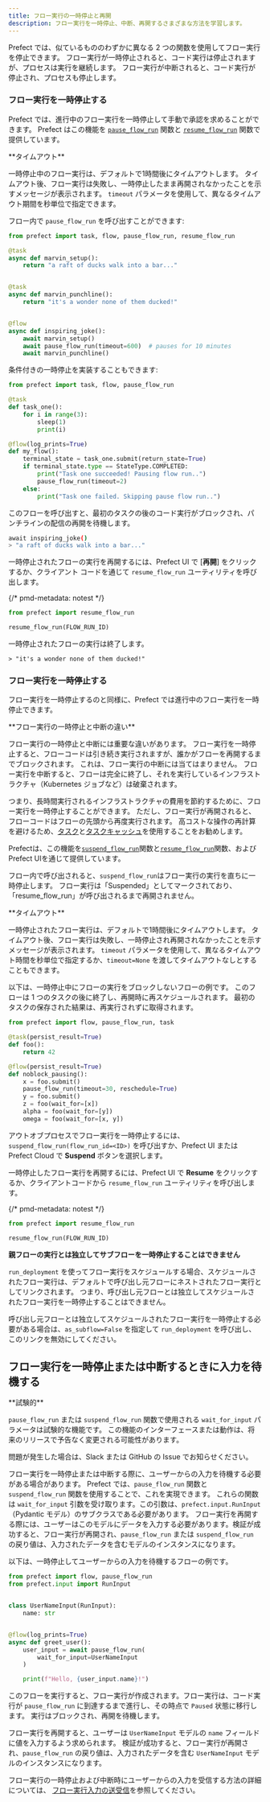 ```yaml
---
title: フロー実行の一時停止と再開
description: フロー実行を一時停止、中断、再開するさまざまな方法を学習します。
---
```


Prefect では、似ているもののわずかに異なる 2 つの関数を使用してフロー実行を停止できます。
フロー実行が一時停止されると、コード実行は停止されますが、プロセスは実行を継続します。
フロー実行が中断されると、コード実行が停止され、プロセスも停止します。

### フロー実行を一時停止する

Prefect では、進行中のフロー実行を一時停止して手動で承認を求めることができます。
Prefect はこの機能を [`pause_flow_run`](https://reference.prefect.io/prefect/engine/#prefect.engine.pause_flow_run) 関数と [`resume_flow_run`](https://reference.prefect.io/prefect/engine/#prefect.engine.resume_flow_run) 関数で提供しています。

<Note>
**タイムアウト**

一時停止中のフロー実行は、デフォルトで1時間後にタイムアウトします。
タイムアウト後、フロー実行は失敗し、一時停止したまま再開されなかったことを示すメッセージが表示されます。
`timeout` パラメータを使用して、異なるタイムアウト期間を秒単位で指定できます。
</Note>

フロー内で `pause_flow_run` を呼び出すことができます:

```python
from prefect import task, flow, pause_flow_run, resume_flow_run

@task
async def marvin_setup():
    return "a raft of ducks walk into a bar..."


@task
async def marvin_punchline():
    return "it's a wonder none of them ducked!"


@flow
async def inspiring_joke():
    await marvin_setup()
    await pause_flow_run(timeout=600)  # pauses for 10 minutes
    await marvin_punchline()
```

条件付きの一時停止を実装することもできます:

```python
from prefect import task, flow, pause_flow_run

@task
def task_one():
    for i in range(3):
        sleep(1)
        print(i)

@flow(log_prints=True)
def my_flow():
    terminal_state = task_one.submit(return_state=True)
    if terminal_state.type == StateType.COMPLETED:
        print("Task one succeeded! Pausing flow run..")
        pause_flow_run(timeout=2)
    else:
        print("Task one failed. Skipping pause flow run..")
```

このフローを呼び出すと、最初のタスクの後のコード実行がブロックされ、パンチラインの配信の再開を待機します。

```bash
await inspiring_joke()
> "a raft of ducks walk into a bar..."
```

一時停止されたフローの実行を再開するには、Prefect UI で [**再開**] をクリックするか、クライアント コードを通じて `resume_flow_run` ユーティリティを呼び出します。

{/* pmd-metadata: notest */}
```python
from prefect import resume_flow_run

resume_flow_run(FLOW_RUN_ID)
```

一時停止されたフローの実行は終了します。

```
> "it's a wonder none of them ducked!"
```

### フロー実行を一時停止する

フロー実行を一時停止するのと同様に、Prefect では進行中のフロー実行を一時停止できます。

<Note>
**フロー実行の一時停止と中断の違い**

フロー実行の一時停止と中断には重要な違いがあります。
フロー実行を一時停止すると、フローコードは引き続き実行されますが、誰かがフローを再開するまでブロックされます。
これは、フロー実行の中断には当てはまりません。
フロー実行を中断すると、フローは完全に終了し、それを実行しているインフラストラクチャ（Kubernetes ジョブなど）は破棄されます。
</Note>

つまり、長時間実行されるインフラストラクチャの費用を節約するために、フロー実行を一時停止することができます。
ただし、フロー実行が再開されると、フローコードはフローの先頭から再度実行されます。
高コストな操作の再計算を避けるため、[タスク](/v3/develop/write-tasks/)と[タスクキャッシュ](/v3/develop/task-caching)を使用することをお勧めします。

Prefectは、この機能を[`suspend_flow_run`](https://reference.prefect.io/prefect/engine/#prefect.engine.suspend_flow_run)関数と[`resume_flow_run`](https://reference.prefect.io/prefect/engine/#prefect.engine.resume_flow_run)関数、およびPrefect UIを通じて提供しています。

フロー内で呼び出されると、`suspend_flow_run`はフロー実行の実行を直ちに一時停止します。
フロー実行は「Suspended」としてマークされており、「resume_flow_run」が呼び出されるまで再開されません。

<Note>
**タイムアウト**

一時停止されたフロー実行は、デフォルトで1時間後にタイムアウトします。
タイムアウト後、フロー実行は失敗し、一時停止され再開されなかったことを示すメッセージが表示されます。
`timeout` パラメータを使用して、異なるタイムアウト時間を秒単位で指定するか、`timeout=None` を渡してタイムアウトなしとすることもできます。
</Note>

以下は、一時停止中にフローの実行をブロックしないフローの例です。
このフローは 1 つのタスクの後に終了し、再開時に再スケジュールされます。
最初のタスクの保存された結果は、再実行されずに取得されます。

```python
from prefect import flow, pause_flow_run, task

@task(persist_result=True)
def foo():
    return 42

@flow(persist_result=True)
def noblock_pausing():
    x = foo.submit()
    pause_flow_run(timeout=30, reschedule=True)
    y = foo.submit()
    z = foo(wait_for=[x])
    alpha = foo(wait_for=[y])
    omega = foo(wait_for=[x, y])
```

アウトオブプロセスでフロー実行を一時停止するには、`suspend_flow_run(flow_run_id=<ID>)` を呼び出すか、Prefect UI または Prefect Cloud で **Suspend** ボタンを選択します。

一時停止したフロー実行を再開するには、Prefect UI で **Resume** をクリックするか、クライアントコードから `resume_flow_run` ユーティリティを呼び出します。

{/* pmd-metadata: notest */}
```python
from prefect import resume_flow_run

resume_flow_run(FLOW_RUN_ID)
```
<Note>

**親フローの実行とは独立してサブフローを一時停止することはできません**

`run_deployment` を使ってフロー実行をスケジュールする場合、スケジュールされたフロー実行は、デフォルトで呼び出し元フローにネストされたフロー実行としてリンクされます。
つまり、呼び出し元フローとは独立してスケジュールされたフロー実行を一時停止することはできません。

呼び出し元フローとは独立してスケジュールされたフロー実行を一時停止する必要がある場合は、`as_subflow=False` を指定して `run_deployment` を呼び出し、このリンクを無効にしてください。
</Note>

## フロー実行を一時停止または中断するときに入力を待機する

<Warning>
**試験的**

`pause_flow_run` または `suspend_flow_run` 関数で使用される `wait_for_input` パラメータは試験的な機能です。
この機能のインターフェースまたは動作は、将来のリリースで予告なく変更される可能性があります。

問題が発生した場合は、Slack または GitHub の Issue でお知らせください。
</Warning>

フロー実行を一時停止または中断する際に、ユーザーからの入力を待機する必要がある場合があります。
Prefect では、`pause_flow_run` 関数と `suspend_flow_run` 関数を使用することで、これを実現できます。
これらの関数は `wait_for_input` 引数を受け取ります。この引数は、`prefect.input.RunInput`（Pydantic モデル）のサブクラスである必要があります。
フロー実行を再開する際には、ユーザーはこのモデルにデータを入力する必要があります。検証が成功すると、フロー実行が再開され、`pause_flow_run` または `suspend_flow_run` の戻り値は、入力されたデータを含むモデルのインスタンスになります。

以下は、一時停止してユーザーからの入力を待機するフローの例です。

```python
from prefect import flow, pause_flow_run
from prefect.input import RunInput


class UserNameInput(RunInput):
    name: str


@flow(log_prints=True)
async def greet_user():
    user_input = await pause_flow_run(
        wait_for_input=UserNameInput
    )

    print(f"Hello, {user_input.name}!")
```

このフローを実行すると、フロー実行が作成されます。フロー実行は、コード実行が `pause_flow_run` に到達するまで進行し、その時点で `Paused` 状態に移行します。
実行はブロックされ、再開を待機します。

フロー実行を再開すると、ユーザーは `UserNameInput` モデルの `name` フィールドに値を入力するよう求められます。
検証が成功すると、フロー実行が再開され、`pause_flow_run` の戻り値は、入力されたデータを含む `UserNameInput` モデルのインスタンスになります。

フロー実行の一時停止および中断時にユーザーからの入力を受信する方法の詳細については、
[フロー実行入力の送受信](/v3/develop/inputs/)を参照してください。